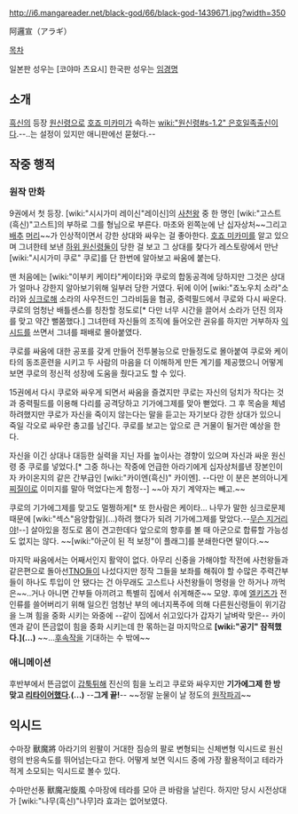 http://i6.mangareader.net/black-god/66/black-god-1439671.jpg?width=350

阿邏宣（アラギ）

[[목차]]

일본판 성우는 [코야마 츠요시] 한국판 성우는 [[임경명]]

== 소개 ==
[[흑신]]의 등장 [[원신령]]으로 [[호죠 미카미]]가 속하는 [[wiki:"원신령#s-1.2" 은호일족]]출신이다.--..는 설정이 있지만 애니판에선 묻혔다.--

== 작중 행적 ==
=== 원작 만화 ===
9권에서 첫 등장. [wiki:"시시가미 레이신"레이신]의 [[사천왕]] 중 한 명인 [wiki:"고스트(흑신)"고스트]의 부하로 그를 형님으로 부른다. 마초와 왼쪽눈에 난 십자상처~~그리고 [[배추]] [[머리]]~~가 인상적이면서 강한 상대와 싸우는 걸 좋아한다. [[호죠 미카미]]를 알고 있으며 그녀한테 보낸 [[하위 원신령]]둘이 당한 걸 보고 그 상대를 찾다가 레스토랑에서 만난 [wiki:"시시가미 쿠로" 쿠로]를 단 한번에 알아보고 싸움에 붙는다. 

맨 처음에는 [wiki:"이부키 케이타"케이타]와 쿠로의 합동공격에 당하지만 그것은 상대가 얼마나 강한지 알아보기위해 일부러 당한 거였다. 뒤에 이어 [wiki:"죠노우치 소라"소라]와 [[싱크로]]해 소라의 사우전드인 그라비둠을 협공, 중력필드에서 쿠로와 다시 싸운다. 쿠로의 엄청난 배틀센스를 칭찬할 정도로[* 다만 너무 시간을 끌어서 소라가 던진 의자를 맞고 약간 뻘쭘했다.] 그녀한테 자신들의 조직에 들어오란 권유를 하지만 거부하자 [[익시드]]를 쓰면서 그녀를 패배로 몰아붙였다. 

쿠로를 싸움에 대한 공포를 갖게 만들어 전투불능으로 만들정도로 몰아붙여 쿠로와 케이타의 동조훈련을 시키고 두 사람의 마음을 더 이해하게 만든 계기를 제공했으니 어떻게 보면 쿠로의 정신적 성장에 도움을 줬다고도 할 수 있다. 

15권에서 다시 쿠로와 싸우게 되면서 싸움을 즐겼지만 쿠로는 자신의 덩치가 작다는 것과 중력필드를 이용해 다리를 공격당하고 기가에그제를 맞아 뻗었다. 그 후 목숨을 체념하려했지만 쿠로가 자신을 죽이지 않는다는 말을 듣고는 자기보다 강한 상대가 있으니 죽일 각오로 싸우란 충고를 남긴다. 쿠로를 보고는 앞으로 큰 거물이 될거란 예상을 한다. 

자신을 이긴 상대나 대등한 실력을 지닌 자를 높이사는 경향이 있으며 자신과 싸운 원신령 중 쿠로를 넣었다.[* 그중 하나는 작중에 언급한 아라기에게 십자상처를낸 장본인이자 카이온지의 같은 간부급인 [wiki:"카이엔(흑신)" 카이엔]. --다만 이 분은 본의아니게 [[찌질이]]로 이미지를 말아 먹었다는게 함정--] ~~아 자기 계약자는 빼고.~~

쿠로의 기가에그제를 맞고도 멀쩡하게[* 또 한사람은 케이타... 나무가 말한 싱크로문제 때문에 [wiki:"섹스"음양합일](...)하려 했다가 되려 기가에그제를 맞았다.--[[무슨 지거리야]]!--] 살아있을 정도로 몸이 견고한데다 앞으로의 향후를 볼 때 아군으로 합류할 가능성도 없지는 않다. ~~[wiki:"아군이 된 적 보정"이 플래그]를 분쇄한다면 말이다.~~

마지막 싸움에서는 어째서인지 활약이 없다. 아무리 신중을 가해야할 작전에 사천왕들과 같은편으로 돌아선[[TNO]]들이 나섰다지만 정작 그들을 보좌를 해줘야 할 수많은 주력간부들이 하나도 투입이 안 됐다는 건 아무래도 고스트나 사천왕들이 명령을 안 하거나 까먹은~~..거나 아니면 간부들 아끼려고 특별히 집에서 쉬게해준~~ 모양. 후에 [[엘키즈]]가 전인류를 쓸어버리기 위해 일으킨 엄청난 부의 에너지폭주에 의해 다른원신령들이 위기감을 느껴 힘을 중화 시키는 와중에 --같이 집에서 쉬고있다가 갑자기 날벼락 맞은-- 카이엔과 같이 뜬금없이 힘을 중화 시키는데 한 몪하는걸 마지막으로 '''[wiki:"공기" 잠적했다.](...)''' ~~...[[후속작]]을 기대하는 수 밖에~~

=== 애니메이션 ===
후반부에서 뜬금없이 [[갑툭튀]]해 진신의 힘을 노리고 쿠로와 싸우지만 '''기가에그제 한 방 맞고 [[리타이어]]했다.(...)''' --'''그게 끝!'''-- ~~정말 눈물이 날 정도의 [[원작파괴]]~~

== 익시드 ==
수마장
獸魔將
아라기의 왼팔이 거대한 짐승의 팔로 변형되는 신체변형 익시드로 원신령의 반응속도를 뛰어넘는다고 한다. 어떻게 보면 익시드 중에 가장 활용적이고 테라가 적게 소모되는 익시드로 볼수 있다.

수마만선풍
獸魔卍旋風
수마장에 테라를 모아 큰 바람을 날린다. 하지만 당시 시전상대가 [wiki:"나무(흑신)"나무]라 효과는 없어보였다.
